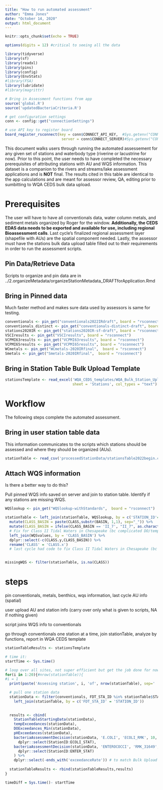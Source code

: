 ```yaml
---
title: "How to run automated assessment"
author: "Emma Jones"
date: "October 14, 2020"
output: html_document
---
```


```r
knitr::opts_chunk$set(echo = TRUE)

options(digits = 12) #critical to seeing all the data

library(tidyverse)
library(sf)
library(readxl)
library(pins)
library(config)
library(EnvStats)
#library(FSA)
library(lubridate)
#library(magrittr)

# Bring in Assessment functions from app
source('global.R')
source('updatedBacteriaCriteria.R')

# get configuration settings
conn <- config::get("connectionSettings")

# use API key to register board
board_register_rsconnect(key = conn$CONNECT_API_KEY,  #Sys.getenv("CONNECT_API_KEY"),
                          server = conn$CONNECT_SERVER)#Sys.getenv("CONNECT_SERVER"))

```

This document walks users through running the automated assessement for any given set of stations and waterbody type (riverine or lacustrine for now). Prior to this point, the user needs to have completed the necessary prerequisites of attributing stations with AU and WQS information. This dataset is a companion to the rivers and streams/lake assessment applications and is **NOT** final. The results cited in this table are identical to the app calculations and are meant for assessor review, QA, editing prior to sumbitting to WQA CEDS bulk data upload.

# Prerequisites
The user will have to have all conventionals data, water column metals, and sediment metals organized by Roger for the window. **Additionally, the CEDS EDAS data needs to be exported and available for use, including regional Bioassessment calls**. Last cycle's finalized regional assessment layer (shapefile with AUs) are the spatial component needed. Lastly, the assessor must have the stations bulk data upload table filled out to their requirements in order to run the assessment scripts. 

## Pin Data/Retrieve Data

Scripts to organize and pin data are in ../2.organizeMetadata/organizeStationMetadata_DRAFTforApplication.Rmd 

## Bring in Pinned data

Much faster method and makes sure data used by assessors is same for testing.

```r
conventionals <- pin_get("conventionals2022IRdraft", board = "rsconnect")
conventionals_distinct <- pin_get("conventionals-distinct-draft", board = "rsconnect")
stations2020IR <- pin_get("stations2020IR-sf-draft", board = "rsconnect")
VSCIresults <- pin_get("VSCIresults", board = "rsconnect")
VCPMI63results <- pin_get("VCPMI63results", board = "rsconnect")
VCPMI65results <- pin_get("VCPMI65results", board = "rsconnect")
WCmetals <- pin_get("WCmetals-2020IRfinal",  board = "rsconnect")
Smetals <- pin_get("Smetals-2020IRfinal",  board = "rsconnect")
```

## Bring in Station Table Bulk Upload Template

```r
stationsTemplate <- read_excel('WQA_CEDS_templates/WQA_Bulk_Station_Upload (3).xlsx', 
                               sheet = 'Stations', col_types = "text")[0,] # just want structure and not the draft data, force everything to character for now

```



# Workflow

The following steps complete the automated assessment.

## Bring in user station table data

This information communicates to the scripts which stations should be assessed and where they should be organized (AUs).

```r
stationTable <- read_csv('processedStationData/stationsTable2022begin.csv')
```

## Attach WQS information

Is there a better way to do this?

Pull pinned WQS info saved on server and join to station table. Identify if any stations are missing WQS. 

```r
WQSlookup <- pin_get("WQSlookup-withStandards",  board = "rsconnect")

stationTable <- left_join(stationTable, WQSlookup, by = c('STATION_ID'='StationID')) %>%
  mutate(CLASS_BASIN = paste(CLASS,substr(BASIN, 1,1), sep="_")) %>%
  mutate(CLASS_BASIN = ifelse(CLASS_BASIN == 'II_7', "II_7", as.character(CLASS))) %>%
  # Fix for Class II Tidal Waters in Chesapeake (bc complicated DO/temp/etc standard)
  left_join(WQSvalues, by = 'CLASS_BASIN') %>%
  dplyr::select(-c(CLASS.y,CLASS_BASIN)) %>%
  rename('CLASS' = 'CLASS.x') 
  # last cycle had code to fix Class II Tidal Waters in Chesapeake (bc complicated DO/temp/etc standard) but not sure if necessary
  

missingWQS <- filter(stationTable, is.na(CLASS))
```



# steps

pin conventionals, metals, benthics, wqs information, last cycle AU info (spatial)

user upload AU and station info (carry over only what is given to scripts, NA if nothing given)

script joins WQS info to conventionals

go through conventionals one station at a time, join stationTable, analyze by functions, report in WQA CEDS template


```r
stationTableResults <- stationsTemplate

# time it:
startTime <- Sys.time()

# loop over all sites, not super efficient but get the job done for now
for(i in 1:20){#nrow(stationTable)){
#i = 1
  print(paste('Assessing station', i, 'of', nrow(stationTable), sep=' '))

  # pull one station data
  stationData <- filter(conventionals, FDT_STA_ID %in% stationTable$STATION_ID[i]) %>%
    left_join(stationTable, by = c('FDT_STA_ID' = 'STATION_ID'))
  
  
  results <- cbind(
    StationTableStartingData(stationData),
    tempExceedances(stationData),
    DOExceedances_Min(stationData), 
    pHExceedances(stationData),
    bacteriaAssessmentDecision(stationData, 'E.COLI', 'ECOLI_RMK', 10, 410, 126) %>%
      dplyr::select(StationID:ECOLI_STAT),
    bacteriaAssessmentDecision(stationData, 'ENTEROCOCCI', 'RMK_31649', 10, 130, 35) %>%
      dplyr::select(StationID:ENTER_STAT)
    ) %>%
    dplyr::select(-ends_with('exceedanceRate')) # to match Bulk Upload template but helpful to keep visible til now for testing
  
  stationTableResults <- rbind(stationTableResults,results)
}

timeDiff = Sys.time()- startTime
  
```






